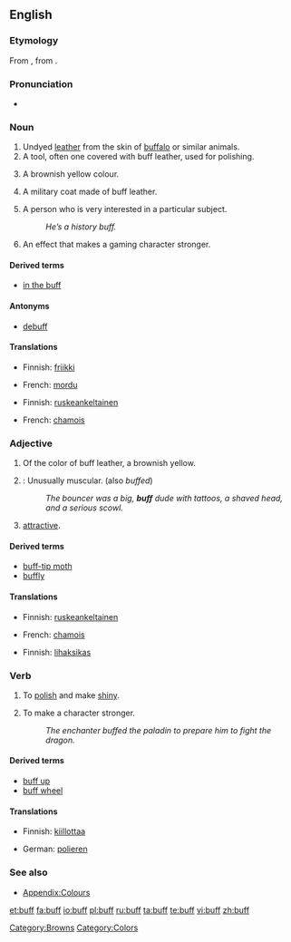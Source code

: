 {{wikipedia|dab=buff}}
{{also|BUFF}}
==English==

===Etymology===
From {{term|buffe||lang=en|leather}}, from {{etyl|frm|en}} {{term|buffle||lang=frm|[[buffalo]]}}.

===Pronunciation===
* {{rhymes|ʌf}}

===Noun===
{{en-noun}}

# Undyed [[leather]] from the skin of [[buffalo]] or similar animals.
# A tool, often one covered with buff leather, used for polishing.
# {{colour}} A brownish yellow colour.
#: {{color panel|E3A857}}
# A military coat made of buff leather.
# {{informal}} A person who is very interested in a particular subject.
#: ''He’s a history buff.''
# {{gaming}} An effect that makes a gaming character stronger.

====Derived terms====
* [[in the buff]]

====Antonyms====
* {{gaming}} [[debuff]]

====Translations====
{{trans-top|a person who is very interested in a particular subject}}
* Finnish: [[friikki]]
{{trans-mid}}
* French: [[mordu]]
{{trans-bottom}}

{{trans-top|A brownish yellow colour}}
* Finnish: [[ruskeankeltainen]]
{{trans-mid}}
* French: [[chamois]]
{{trans-bottom}}

===Adjective===
{{en-adj|er|more}}

# {{colour}} Of the color of buff leather, a brownish yellow.
# {{bodybuilding}}: Unusually muscular. (also ''buffed'')
#: ''The bouncer was a big, '''buff''' dude with tattoos, a shaved head, and a serious scowl.''
# {{slang}} [[attractive]].

====Derived terms====
* [[buff-tip moth]]
* [[buffly]]

====Translations====
{{trans-top|Of the color of buff leather, a brownish yellow}}
* Finnish: [[ruskeankeltainen]]
{{trans-mid}}
* French: [[chamois]]
{{trans-bottom}}

{{trans-top|Unusually muscular}}
* Finnish: [[lihaksikas]]
{{trans-mid}}
{{trans-bottom}}

{{trans-top|Good looking}}
{{trans-mid}}
{{trans-bottom}}

===Verb===
{{en-verb}}

# To [[polish]] and make [[shiny]].
# {{gaming}} To make a character stronger.
#: ''The enchanter buffed the paladin to prepare him to fight the dragon.''

====Derived terms====
* [[buff up]]
* [[buff wheel]]

====Translations====
{{trans-top|To polish and make shiny}}
* Finnish: [[kiillottaa]]
{{trans-mid}}
* German: [[polieren]]
{{trans-bottom}}

===See also===
* [[Appendix:Colours]]

[[Category:Browns]]
[[Category:Colors]]

[[et:buff]]
[[fa:buff]]
[[io:buff]]
[[pl:buff]]
[[ru:buff]]
[[ta:buff]]
[[te:buff]]
[[vi:buff]]
[[zh:buff]]